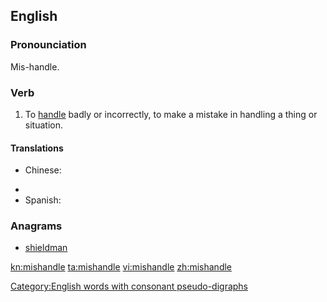==English==

===Pronounciation===

Mis-handle.

===Verb===
{{en-verb|mishandles|mishandling|mishandled|mishandled}}

# To [[handle]] badly or incorrectly, to make a mistake in handling a thing or situation.

====Translations====
{{trans-top|handle badly}}
* Chinese:
*: {{trreq|Mandarin}}
{{trans-mid}}
* {{trreq|Finnish}}
* Spanish: {{t|es|llevar}} {{t|es|mal}}
{{trans-bottom}}

===Anagrams===
* [[shieldman#English|shieldman]]

[[Category:English words with consonant pseudo-digraphs]]

[[kn:mishandle]]
[[ta:mishandle]]
[[vi:mishandle]]
[[zh:mishandle]]